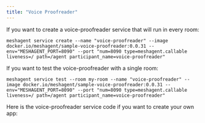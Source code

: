 ```yaml
---
title: "Voice Proofreader"
---
```


If you want to create a voice-proofreader service that will run in every room:
```
meshagent service create --name "voice-proofreader" --image docker.io/meshagent/sample-voice-proofreader:0.0.31 --env="MESHAGENT_PORT=8090" --port "num=8090 type=meshagent.callable liveness=/ path=/agent participant_name=voice-proofreader"
```

If you want to test the voice-proofreader with a single room:
```
meshagent service test --room my-room --name "voice-proofreader" --image docker.io/meshagent/sample-voice-proofreader:0.0.31 --env="MESHAGENT_PORT=8090" --port "num=8090 type=meshagent.callable liveness=/ path=/agent participant_name=voice-proofreader"
```

Here is the voice-proofreader service code if you want to create your own app:

<CodeGroup>
    <Main />
</CodeGroup>

